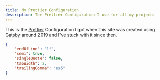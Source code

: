 ```yaml
---
title: My Prettier Configuration
description: The Prettier Configuration I use for all my projects
---
```


This is the [Prettier](https://prettier.io/) Configuration I got when this site was created using [Gatsby](https://www.gatsbyjs.com/) around 2019 and I've stuck with it since then.

```json:.prettierrc.json
{
    "endOfLine": "lf",
    "semi": true,
    "singleQuote": false,
    "tabWidth": 2,
    "trailingComma": "es5"
}
```

